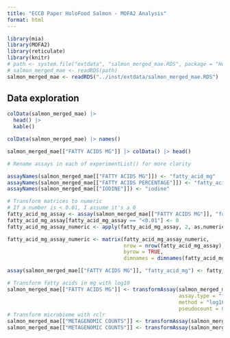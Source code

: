 ```yaml
---
title: "ECCB Paper HoloFood Salmon - MOFA2 Analysis"
format: html
---
```


```r
library(mia)
library(MOFA2)
library(reticulate)
library(knitr)
# path <- system.file("extdata", "salmon_merged_mae.RDS", package = "HoloFoodR")
# salmon_merged_mae <- readRDS(path)
salmon_merged_mae <- readRDS("../inst/extdata/salmon_merged_mae.RDS")
```

## Data exploration

```r
colData(salmon_merged_mae) |>
  head() |>
  kable()
```
```r
colData(salmon_merged_mae) |> names()
```

```r
salmon_merged_mae[["FATTY ACIDS MG"]] |> colData() |> head()
```

```r
# Rename assays in each of experimentList() for more clarity

assayNames(salmon_merged_mae[["FATTY ACIDS MG"]]) <- "fatty_acid_mg"
assayNames(salmon_merged_mae[["FATTY ACIDS PERCENTAGE"]]) <- "fatty_acid_percentage"
assayNames(salmon_merged_mae[["IODINE"]]) <- "iodine"
```

```r
# Transform matrices to numeric
# If a number is < 0.01, I assume it's a 0
fatty_acid_mg_assay <- assay(salmon_merged_mae[["FATTY ACIDS MG"]], "fatty_acid_mg")
fatty_acid_mg_assay[fatty_acid_mg_assay == "<0.01"] <- 0
fatty_acid_mg_assay_numeric <- apply(fatty_acid_mg_assay, 2, as.numeric) 

fatty_acid_mg_assay_numeric <- matrix(fatty_acid_mg_assay_numeric,
                                      nrow = nrow(fatty_acid_mg_assay),
                                      byrow = TRUE,
                                      dimnames = dimnames(fatty_acid_mg_assay))

assay(salmon_merged_mae[["FATTY ACIDS MG"]], "fatty_acid_mg") <- fatty_acid_mg_assay_numeric
```


```r
# Transform fatty acids in mg with log10
salmon_merged_mae[["FATTY ACIDS MG"]] <- transformAssay(salmon_merged_mae[["FATTY ACIDS MG"]],
                                                        assay.type = "fatty_acid_mg",
                                                        method = "log10",
                                                        pseudocount = 0.01 / 2)
# Transform microbiome with rclr
salmon_merged_mae[["METAGENOMIC COUNTS"]] <- transformAssay(salmon_merged_mae[["METAGENOMIC COUNTS"]], method = "relabundance")
salmon_merged_mae[["METAGENOMIC COUNTS"]] <- transformAssay(salmon_merged_mae[["METAGENOMIC COUNTS"]], assay.type = "relabundance", method = "rclr")
```


